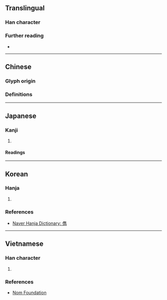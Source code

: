 {{also|俊}}
{{character info}}
==Translingual==

===Han character===
{{Han char|rn=9|rad=人|as=13|sn=15|four=|canj=OOGS|ids=⿰亻雋}}

===Further reading===
* {{Han ref|kx=0118.240|dkj=01175|dj=0251.080|hdz=10225.130|uh=5101|ud=20737}}

----

==Chinese==

===Glyph origin===
{{Han etym}}

===Definitions===
{{zh-see|俊|v}}

----

==Japanese==

===Kanji===
{{ja-kanji|grade=|rs=人13}}

# {{rfdef|ja|sort=人13}}

====Readings====
{{ja-readings
|on=しゅん
|kun=すぐれる
}}

----

==Korean==

===Hanja===
{{ko-hanja|준걸|준}}

# {{rfdef|ko|sort=人13}}

===References===
* [https://web.archive.org/web/20201121032634/https://hanja.dict.naver.com/hanja?q=%E5%84%81 Naver Hanja Dictionary: 儁]

----

==Vietnamese==

===Han character===
{{vi-readings|nom=tuấn}}

# {{rfdef|vi|sort=人13}}

===References===
* [http://nomfoundation.org/common/nom_details.php?codepoint=5101 Nom Foundation]